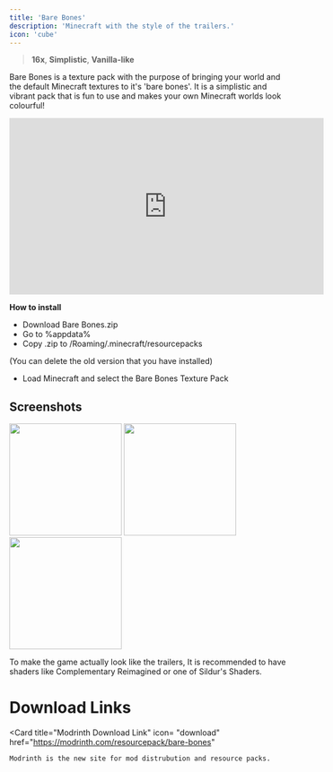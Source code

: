 ```yaml
---
title: 'Bare Bones'
description: 'Minecraft with the style of the trailers.'
icon: 'cube'
---
```


> <Icon icon="display" iconType="regular" /> **16x**, <Icon icon="cube" iconType="regular" /> **Simplistic**, <Icon icon="ice-cream" iconType="regular" /> **Vanilla-like**

Bare Bones is a texture pack with the purpose of bringing your world and the default Minecraft textures to it's 'bare bones'. It is a simplistic and vibrant pack that is fun to use and makes your own Minecraft worlds look colourful!

<iframe width="560" height="315" 
src="https://www.youtube.com/embed/C35IRiIwO2U?si=mw3jP1eauixMyeqd" title="YouTube video player" 
frameborder="0" 
allow="accelerometer; autoplay; clipboard-write; encrypted-media; gyroscope; picture-in-picture; web-share" referrerpolicy="strict-origin-when-cross-origin" allowfullscreen></iframe>

**How to install**
   - Download Bare Bones.zip
   - Go to %appdata%
   - Copy .zip to /Roaming/.minecraft/resourcepacks

   <Info>(You can delete the old version that you have installed)</Info>

   - Load Minecraft and select the Bare Bones Texture Pack

## Screenshots
<Frame>
<img height="200" noZoom src="/images/bb-1.png" />



<img height="200" noZoom src="/images/bb-2.png" />



<img height="200" noZoom src="/images/bb-3.png" />
</Frame>

<Tip>To make the game actually look like the trailers, It is recommended to have shaders like Complementary Reimagined or one of Sildur's Shaders.</Tip>

# Download Links

  <Card 
    title="Modrinth Download Link"
    icon= "download"
    href="https://modrinth.com/resourcepack/bare-bones"
  >
    Modrinth is the new site for mod distrubution and resource packs.
  </Card>